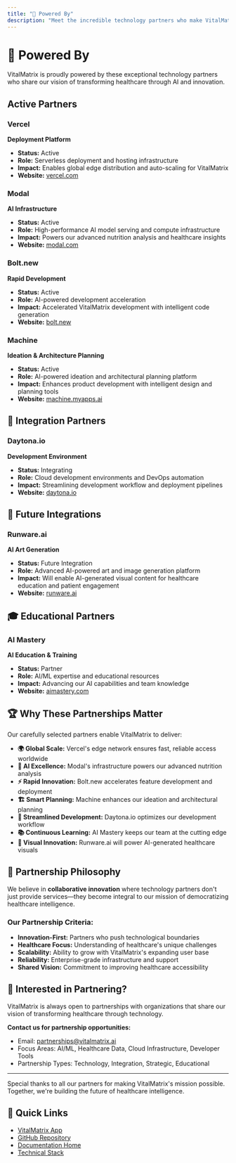 ```yaml
---
title: "🤝 Powered By"
description: "Meet the incredible technology partners who make VitalMatrix possible"
---
```


# 🤝 Powered By

VitalMatrix is proudly powered by these exceptional technology partners who share our vision of transforming healthcare through AI and innovation.

## Active Partners

### Vercel
**Deployment Platform**
- **Status:** Active
- **Role:** Serverless deployment and hosting infrastructure
- **Impact:** Enables global edge distribution and auto-scaling for VitalMatrix
- **Website:** [vercel.com](https://vercel.com)

### Modal
**AI Infrastructure**
- **Status:** Active  
- **Role:** High-performance AI model serving and compute infrastructure
- **Impact:** Powers our advanced nutrition analysis and healthcare insights
- **Website:** [modal.com](https://modal.com)

### Bolt.new
**Rapid Development**
- **Status:** Active
- **Role:** AI-powered development acceleration
- **Impact:** Accelerated VitalMatrix development with intelligent code generation
- **Website:** [bolt.new](https://bolt.new)

### Machine
**Ideation & Architecture Planning**
- **Status:** Active
- **Role:** AI-powered ideation and architectural planning platform
- **Impact:** Enhances product development with intelligent design and planning tools
- **Website:** [machine.myapps.ai](https://machine.myapps.ai/)

## 🔄 Integration Partners

### Daytona.io
**Development Environment**
- **Status:** Integrating
- **Role:** Cloud development environments and DevOps automation
- **Impact:** Streamlining development workflow and deployment pipelines
- **Website:** [daytona.io](https://daytona.io)

## 🚀 Future Integrations

### Runware.ai
**AI Art Generation**
- **Status:** Future Integration
- **Role:** Advanced AI-powered art and image generation platform
- **Impact:** Will enable AI-generated visual content for healthcare education and patient engagement
- **Website:** [runware.ai](https://runware.ai)

## 🎓 Educational Partners

### AI Mastery
**AI Education & Training**
- **Status:** Partner
- **Role:** AI/ML expertise and educational resources
- **Impact:** Advancing our AI capabilities and team knowledge
- **Website:** [aimastery.com](https://aimastery.com)

## 🏆 Why These Partnerships Matter

Our carefully selected partners enable VitalMatrix to deliver:

- **🌍 Global Scale:** Vercel's edge network ensures fast, reliable access worldwide
- **🧠 AI Excellence:** Modal's infrastructure powers our advanced nutrition analysis
- **⚡ Rapid Innovation:** Bolt.new accelerates feature development and deployment
- **🏗️ Smart Planning:** Machine enhances our ideation and architectural planning
- **🚀 Streamlined Development:** Daytona.io optimizes our development workflow
- **📚 Continuous Learning:** AI Mastery keeps our team at the cutting edge
- **🎨 Visual Innovation:** Runware.ai will power AI-generated healthcare visuals

## 🎯 Partnership Philosophy

We believe in **collaborative innovation** where technology partners don't just provide services—they become integral to our mission of democratizing healthcare intelligence.

### Our Partnership Criteria:
- **Innovation-First:** Partners who push technological boundaries
- **Healthcare Focus:** Understanding of healthcare's unique challenges
- **Scalability:** Ability to grow with VitalMatrix's expanding user base
- **Reliability:** Enterprise-grade infrastructure and support
- **Shared Vision:** Commitment to improving healthcare accessibility

## 🤝 Interested in Partnering?

VitalMatrix is always open to partnerships with organizations that share our vision of transforming healthcare through technology.

**Contact us for partnership opportunities:**
- Email: partnerships@vitalmatrix.ai
- Focus Areas: AI/ML, Healthcare Data, Cloud Infrastructure, Developer Tools
- Partnership Types: Technology, Integration, Strategic, Educational

---

<Note>
Special thanks to all our partners for making VitalMatrix's mission possible. Together, we're building the future of healthcare intelligence.
</Note>

## 🔗 Quick Links

- [VitalMatrix App](https://vitalmatrix-app.vercel.app)
- [GitHub Repository](https://github.com/JoeProAI/VitalMatrix)
- [Documentation Home](/introduction)
- [Technical Stack](/hackathon/tech-stack)
